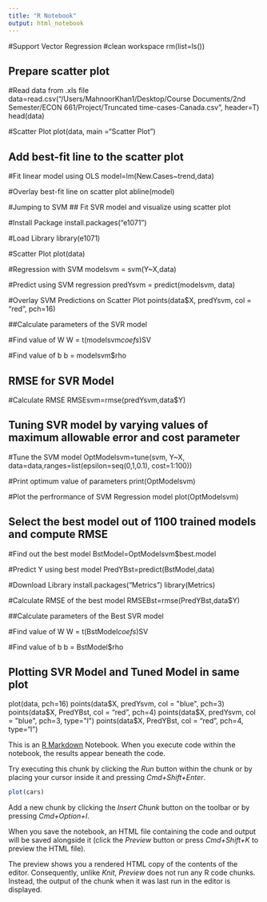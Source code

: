 ```yaml
---
title: "R Notebook"
output: html_notebook
---
```

#Support Vector Regression
#clean workspace 
rm(list=ls())

## Prepare scatter plot

#Read data from .xls file
data=read.csv("/Users/MahnoorKhan1/Desktop/Course Documents/2nd Semester/ECON 661/Project/Truncated time-cases-Canada.csv", header=T)
head(data)


#Scatter Plot
plot(data, main ="Scatter Plot")


## Add best-fit line to the scatter plot

#Fit linear model using OLS
model=lm(New.Cases~trend,data)

#Overlay best-fit line on scatter plot
abline(model)


#Jumping to SVM
## Fit SVR model and visualize using scatter plot

#Install Package
install.packages("e1071")

#Load Library
library(e1071)
 
#Scatter Plot
plot(data)

#Regression with SVM
modelsvm = svm(Y~X,data)

#Predict using SVM regression
predYsvm = predict(modelsvm, data)

#Overlay SVM Predictions on Scatter Plot
points(data$X, predYsvm, col = "red", pch=16)

##Calculate parameters of the SVR model

#Find value of W
W = t(modelsvm$coefs) %*% modelsvm$SV

#Find value of b
b = modelsvm$rho

## RMSE for SVR Model

#Calculate RMSE 
RMSEsvm=rmse(predYsvm,data$Y)

## Tuning SVR model by varying values of maximum allowable error and cost parameter

#Tune the SVM model
OptModelsvm=tune(svm, Y~X, data=data,ranges=list(epsilon=seq(0,1,0.1), cost=1:100))

#Print optimum value of parameters
print(OptModelsvm)

#Plot the perfrormance of SVM Regression model
plot(OptModelsvm)

## Select the best model out of 1100 trained models and compute RMSE

#Find out the best model
BstModel=OptModelsvm$best.model

#Predict Y using best model
PredYBst=predict(BstModel,data)

#Download Library
install.packages("Metrics")
library(Metrics)

#Calculate RMSE of the best model 
RMSEBst=rmse(PredYBst,data$Y)

##Calculate parameters of the Best SVR model

#Find value of W
W = t(BstModel$coefs) %*% BstModel$SV

#Find value of b
b = BstModel$rho

## Plotting SVR Model and Tuned Model in same plot

plot(data, pch=16)
points(data$X, predYsvm, col = "blue", pch=3)
points(data$X, PredYBst, col = "red", pch=4)
points(data$X, predYsvm, col = "blue", pch=3, type="l")
points(data$X, PredYBst, col = "red", pch=4, type="l")


This is an [R Markdown](http://rmarkdown.rstudio.com) Notebook. When you execute code within the notebook, the results appear beneath the code. 

Try executing this chunk by clicking the *Run* button within the chunk or by placing your cursor inside it and pressing *Cmd+Shift+Enter*. 

```r
plot(cars)
```

Add a new chunk by clicking the *Insert Chunk* button on the toolbar or by pressing *Cmd+Option+I*.

When you save the notebook, an HTML file containing the code and output will be saved alongside it (click the *Preview* button or press *Cmd+Shift+K* to preview the HTML file). 

The preview shows you a rendered HTML copy of the contents of the editor. Consequently, unlike *Knit*, *Preview* does not run any R code chunks. Instead, the output of the chunk when it was last run in the editor is displayed.

